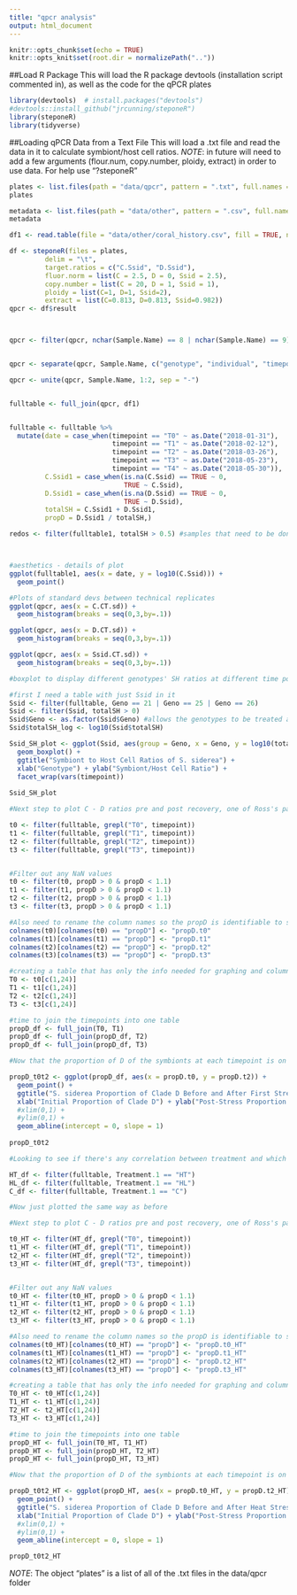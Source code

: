 ```yaml
---
title: "qpcr analysis"
output: html_document
---
```


```r
knitr::opts_chunk$set(echo = TRUE)
knitr::opts_knit$set(root.dir = normalizePath(".."))
```

##Load R Package
This will load the R package devtools (installation script commented in), as well as the code for the qPCR plates
```r
library(devtools)  # install.packages("devtools")
#devtools::install_github("jrcunning/steponeR")
library(steponeR)
library(tidyverse)
```

##Loading qPCR Data from a Text File
This will load a .txt file and read the data in it to calculate symbiont/host cell ratios. *NOTE*: in future will need to add a few arguments (flour.num, copy.number, ploidy, extract) in order to use data. For help use "?steponeR"
```r
plates <- list.files(path = "data/qpcr", pattern = ".txt", full.names = TRUE)
plates

metadata <- list.files(path = "data/other", pattern = ".csv", full.names = TRUE)
metadata

df1 <- read.table(file = "data/other/coral_history.csv", fill = TRUE, nrows = 126, header = T, sep = ",") #creates a dataframe of the coral metadata from a csv file

df <- steponeR(files = plates, 
         delim = "\t", 
         target.ratios = c("C.Ssid", "D.Ssid"), 
         fluor.norm = list(C = 2.5, D = 0, Ssid = 2.5),
         copy.number = list(C = 20, D = 1, Ssid = 1),
         ploidy = list(C=1, D=1, Ssid=2),
         extract = list(C=0.813, D=0.813, Ssid=0.982))
qpcr <- df$result



qpcr <- filter(qpcr, nchar(Sample.Name) == 8 | nchar(Sample.Name) == 9) #filters out the NTC and positive controls


qpcr <- separate(qpcr, Sample.Name, c("genotype", "individual", "timepoint"), sep = "-")

qpcr <- unite(qpcr, Sample.Name, 1:2, sep = "-")


fulltable <- full_join(qpcr, df1)


fulltable <- fulltable %>%
  mutate(date = case_when(timepoint == "T0" ~ as.Date("2018-01-31"),
                          timepoint == "T1" ~ as.Date("2018-02-12"),
                          timepoint == "T2" ~ as.Date("2018-03-26"),
                          timepoint == "T3" ~ as.Date("2018-05-23"),
                          timepoint == "T4" ~ as.Date("2018-05-30")),
         C.Ssid1 = case_when(is.na(C.Ssid) == TRUE ~ 0,
                             TRUE ~ C.Ssid),
         D.Ssid1 = case_when(is.na(D.Ssid) == TRUE ~ 0,
                             TRUE ~ D.Ssid),
         totalSH = C.Ssid1 + D.Ssid1,
         propD = D.Ssid1 / totalSH,)

redos <- filter(fulltable1, totalSH > 0.5) #samples that need to be done due to high S/H cell ratios



#aesthetics - details of plot
ggplot(fulltable1, aes(x = date, y = log10(C.Ssid))) +
  geom_point()

#Plots of standard devs between technical replicates
ggplot(qpcr, aes(x = C.CT.sd)) +
  geom_histogram(breaks = seq(0,3,by=.1))

ggplot(qpcr, aes(x = D.CT.sd)) +
  geom_histogram(breaks = seq(0,3,by=.1))

ggplot(qpcr, aes(x = Ssid.CT.sd)) +
  geom_histogram(breaks = seq(0,3,by=.1))

#boxplot to display different genotypes' SH ratios at different time points

#first I need a table with just Ssid in it
Ssid <- filter(fulltable, Geno == 21 | Geno == 25 | Geno == 26)
Ssid <- filter(Ssid, totalSH > 0)
Ssid$Geno <- as.factor(Ssid$Geno) #allows the genotypes to be treated as discrete instead of continuous
Ssid$totalSH_log <- log10(Ssid$totalSH)

Ssid_SH_plot <- ggplot(Ssid, aes(group = Geno, x = Geno, y = log10(totalSH))) +
  geom_boxplot() +
  ggtitle("Symbiont to Host Cell Ratios of S. siderea") +
  xlab("Genotype") + ylab("Symbiont/Host Cell Ratio") +
  facet_wrap(vars(timepoint))
  
Ssid_SH_plot

#Next step to plot C - D ratios pre and post recovery, one of Ross's past papers used innitial proportion clade D on x axis and recovered proportion clade D on the y axis, I think I need to separate fulltable into separate timepoint dataframes. In hindsight it would have been WAY easier to split the dataframe AFTER all the other stuff, but live and learn

t0 <- filter(fulltable, grepl("T0", timepoint))
t1 <- filter(fulltable, grepl("T1", timepoint))
t2 <- filter(fulltable, grepl("T2", timepoint))
t3 <- filter(fulltable, grepl("T3", timepoint))


#Filter out any NaN values
t0 <- filter(t0, propD > 0 & propD < 1.1)
t1 <- filter(t1, propD > 0 & propD < 1.1)
t2 <- filter(t2, propD > 0 & propD < 1.1)
t3 <- filter(t3, propD > 0 & propD < 1.1)

#Also need to rename the column names so the propD is identifiable to sprecific timepoints
colnames(t0)[colnames(t0) == "propD"] <- "propD.t0"
colnames(t1)[colnames(t1) == "propD"] <- "propD.t1"
colnames(t2)[colnames(t2) == "propD"] <- "propD.t2"
colnames(t3)[colnames(t3) == "propD"] <- "propD.t3"

#creating a table that has only the info needed for graphing and columns that are unique except for sample name so when I join them all the sample info for a certain coral ID will be on the same row
T0 <- t0[c(1,24)]
T1 <- t1[c(1,24)]
T2 <- t2[c(1,24)]
T3 <- t3[c(1,24)]

#time to join the timepoints into one table
propD_df <- full_join(T0, T1)
propD_df <- full_join(propD_df, T2)
propD_df <- full_join(propD_df, T3)

#Now that the proportion of D of the symbionts at each timepoint is on the same row of a dataframe, I can use that dataframe to look at any two timepoints I need to

propD_t0t2 <- ggplot(propD_df, aes(x = propD.t0, y = propD.t2)) + 
  geom_point() +
  ggtitle("S. siderea Proportion of Clade D Before and After First Stress") +
  xlab("Initial Proportion of Clade D") + ylab("Post-Stress Proportion of Clade D") +
  #xlim(0,1) +
  #ylim(0,1) +
  geom_abline(intercept = 0, slope = 1)
  
propD_t0t2

#Looking to see if there's any correlation between treatment and which way the coral shuffled, towards D or C

HT_df <- filter(fulltable, Treatment.1 == "HT")
HL_df <- filter(fulltable, Treatment.1 == "HL")
C_df <- filter(fulltable, Treatment.1 == "C")

#Now just plotted the same way as before

#Next step to plot C - D ratios pre and post recovery, one of Ross's past papers used innitial proportion clade D on x axis and recovered proportion clade D on the y axis, I think I need to separate fulltable into separate timepoint dataframes. In hindsight it would have been WAY easier to split the dataframe AFTER all the other stuff, but live and learn

t0_HT <- filter(HT_df, grepl("T0", timepoint))
t1_HT <- filter(HT_df, grepl("T1", timepoint))
t2_HT <- filter(HT_df, grepl("T2", timepoint))
t3_HT <- filter(HT_df, grepl("T3", timepoint))


#Filter out any NaN values
t0_HT <- filter(t0_HT, propD > 0 & propD < 1.1)
t1_HT <- filter(t1_HT, propD > 0 & propD < 1.1)
t2_HT <- filter(t2_HT, propD > 0 & propD < 1.1)
t3_HT <- filter(t3_HT, propD > 0 & propD < 1.1)

#Also need to rename the column names so the propD is identifiable to sprecific timepoints
colnames(t0_HT)[colnames(t0_HT) == "propD"] <- "propD.t0_HT"
colnames(t1_HT)[colnames(t1_HT) == "propD"] <- "propD.t1_HT"
colnames(t2_HT)[colnames(t2_HT) == "propD"] <- "propD.t2_HT"
colnames(t3_HT)[colnames(t3_HT) == "propD"] <- "propD.t3_HT"

#creating a table that has only the info needed for graphing and columns that are unique except for sample name so when I join them all the sample info for a certain coral ID will be on the same row
T0_HT <- t0_HT[c(1,24)]
T1_HT <- t1_HT[c(1,24)]
T2_HT <- t2_HT[c(1,24)]
T3_HT <- t3_HT[c(1,24)]

#time to join the timepoints into one table
propD_HT <- full_join(T0_HT, T1_HT)
propD_HT <- full_join(propD_HT, T2_HT)
propD_HT <- full_join(propD_HT, T3_HT)

#Now that the proportion of D of the symbionts at each timepoint is on the same row of a dataframe, I can use that dataframe to look at any two timepoints I need to

propD_t0t2_HT <- ggplot(propD_HT, aes(x = propD.t0_HT, y = propD.t2_HT)) + 
  geom_point() +
  ggtitle("S. siderea Proportion of Clade D Before and After Heat Stress") +
  xlab("Initial Proportion of Clade D") + ylab("Post-Stress Proportion of Clade D") +
  #xlim(0,1) +
  #ylim(0,1) +
  geom_abline(intercept = 0, slope = 1)

propD_t0t2_HT


```
*NOTE*: The object "plates" is a list of all of the .txt files in the data/qpcr folder


